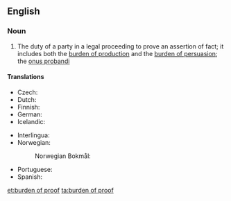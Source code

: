 ==English==
{{wikipedia}}

===Noun===
{{en-noun|head=[[burden]] [[of]] [[proof]]|burdens of proof}}

# {{context|legal|lang=en}} The duty of a party in a legal proceeding to prove an assertion of fact; it includes both the [[burden of production]] and the [[burden of persuasion]]; the [[onus probandi]]

====Translations====
{{trans-top|duty of a party in a legal proceeding}}
* Czech: {{t-|cs|důkazní břemeno|n}}
* Dutch: {{t+|nl|last|m}}
* Finnish: {{t-|fi|todistustaakka}}
* German: {{t-|de|Beweislast|f}}
* Icelandic: {{t-|is|sönnunarbyrði|f}}
{{trans-mid}}
* Interlingua: {{t-|ia|onere del prova}}
* Norwegian:
*: Norwegian Bokmål: {{t-|nb|bevisbyrde|m}}
* Portuguese: {{t-|pt|ônus da prova|m}}
* Spanish: {{t-|es|carga de la prueba|f}}
{{trans-bottom}}

[[et:burden of proof]]
[[ta:burden of proof]]